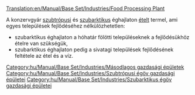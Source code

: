 [[Translation:en/Manual/Base Set/Industries/Food Processing Plant]]

{{hu/Manual/Base Set/Industries/Gazdasági épületek|kép=en/Manual/Base Set/Foodprocplant.png
|név=Konzervgyár
|klíma=[[hu/Manual/Éghajlatok#szubtropusi|szubtrópusi]], [[hu/Manual/Éghajlatok#szubarktikus|szubarktikus]].
|elfogad=[[hu/Manual/Base Set/Cargos/Állat|állatot]], [[hu/Manual/Base Set/Cargos/Sarki búza|búzát]] (csak szubarktikus éghajlaton); [[hu/Manual/Base Set/Cargos/Gyümölcs|gyümölcsöt]], [[hu/Manual/Base Set/Cargos/Kukorica|kukoricát]] (csak szubtrópusi éghajlaton)
|előállít=[[hu/Manual/Base Set/Cargos/Étel|ételt]]
|Megjegyzés=[[hu/Manual/Éghajlatok|mérsékelt]] éghajlaton nem található.
}}

A konzervgyár [[hu/Manual/Éghajlatok#szubtropusi|szubtrópusi]] és [[hu/Manual/Éghajlatok#szubarktikus|szubarktikus]] éghajlaton [[hu/Manual/Base Set/Cargos/Étel|ételt]] termel, ami egyes települések fejlődéséhez nélkülözhetetlen: 
* szubarktikus éghajlaton a hóhatár fölötti településeknek a fejlődésükhöz ételre van szükségük, 
* szubarktikus éghajlaton pedig a sivatagi települések fejlődésének feltétele az étel és a víz. 
{{hu/Manual/Base Set/Industries/Navbox Gazdasági épületek}}

[[Category:hu/Manual/Base Set/Industries/Másodlagos gazdasági épületek]]
[[Category:hu/Manual/Base Set/Industries/Szubtrópusi égöv gazdasági épületei]]
[[Category:hu/Manual/Base Set/Industries/Szubarktikus égöv gazdasági épületei]]